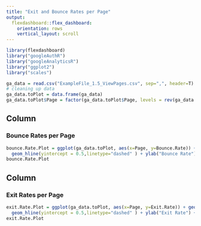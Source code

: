```yaml
---
title: "Exit and Bounce Rates per Page"
output: 
  flexdashboard::flex_dashboard:
    orientation: rows
    vertical_layout: scroll
---
```


```r
library(flexdashboard)
library("googleAuthR")
library("googleAnalyticsR")
library("ggplot2")
library("scales")
```

```r
ga_data = read.csv("ExampleFile_1.5_ViewPages.csv", sep=",", header=T)
# cleaning up data
ga_data.toPlot = data.frame(ga_data)
ga_data.toPlot$Page = factor(ga_data.toPlot$Page, levels = rev(ga_data.toPlot$Page))
```

Column {data-width=650}
-----------------------------------------------------------------------

### Bounce Rates per Page

```r
bounce.Rate.Plot = ggplot(ga_data.toPlot, aes(x=Page, y=Bounce.Rate)) + geom_bar(fill="cornflowerblue",stat="identity", width=.8, show.legend = FALSE) + coord_flip()  + ylim(0, 1.0) +geom_text(aes(y = Bounce.Rate, label = percent(Bounce.Rate)),  hjust = -0.1) + 
  geom_hline(yintercept = 0.5,linetype="dashed" ) + ylab("Bounce Rate") + xlab("Page Path") 
bounce.Rate.Plot

```

Column {data-width=650}
-----------------------------------------------------------------------

### Exit Rates per Page

```r
exit.Rate.Plot = ggplot(ga_data.toPlot, aes(x=Page, y=Exit.Rate)) + geom_bar(fill="tomato3",stat="identity", width=.8, show.legend = FALSE) + coord_flip()  + ylim(0, 1.0) +geom_text(aes(y = Exit.Rate, label = percent(Exit.Rate)),  hjust = -0.1) + 
  geom_hline(yintercept = 0.5,linetype="dashed" ) + ylab("Exit Rate") + xlab("Page Path")
exit.Rate.Plot
```
